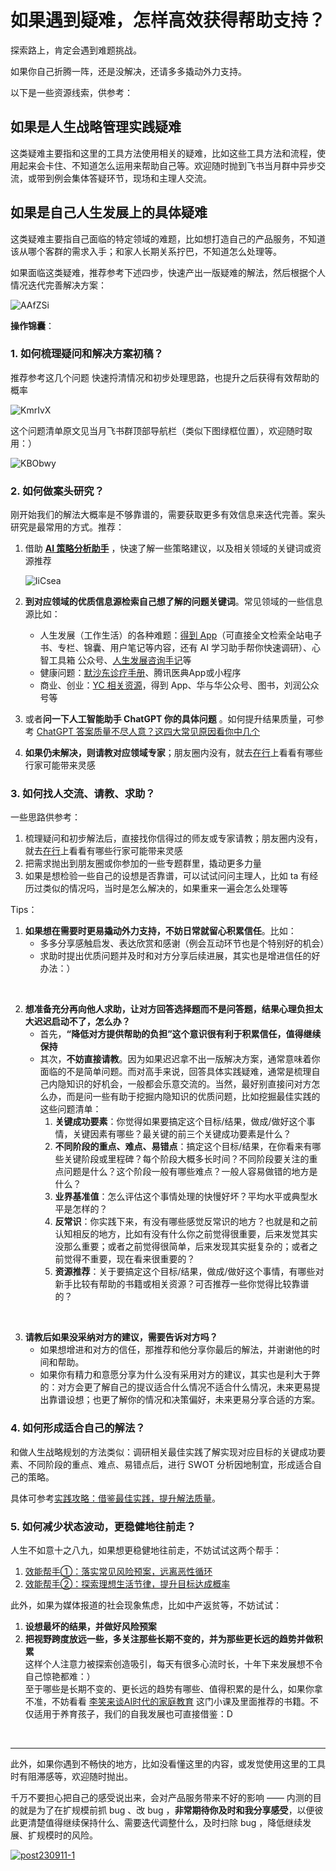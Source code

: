 # 如果遇到疑难，怎样高效获得帮助支持？

探索路上，肯定会遇到难题挑战。

如果你自己折腾一阵，还是没解决，还请多多撬动外力支持。

以下是一些资源线索，供参考：

## 如果是人生战略管理实践疑难

这类疑难主要指和这里的工具方法使用相关的疑难，比如这些工具方法和流程，使用起来会卡住、不知道怎么运用来帮助自己等。欢迎随时抛到飞书当月群中异步交流，或带到例会集体答疑环节，现场和主理人交流。


## 如果是自己人生发展上的具体疑难

这类疑难主要指自己面临的特定领域的难题，比如想打造自己的产品服务，不知道该从哪个客群的需求入手；和家人长期关系拧巴，不知道怎么处理等。

如果面临这类疑难，推荐参考下述四步，快速产出一版疑难的解法，然后根据个人情况迭代完善解决方案：



![AAfZSi](https://cdn.sunnyhuang.net/share/AAfZSi.png/webp ':size=800')

**操作锦囊**：

### 1. 如何梳理疑问和解决方案初稿？

推荐参考这几个问题 快速捋清情况和初步处理思路，也提升之后获得有效帮助的概率


![KmrIvX](https://cdn.sunnyhuang.net/share/KmrIvX.png/webp ':size=600')

这个问题清单原文见当月飞书群顶部导航栏（类似下图绿框位置），欢迎随时取用：）


![KBObwy](https://cdn.sunnyhuang.net/share/KBObwy.png/webp ':size=500')

### 2. 如何做案头研究？

刚开始我们的解法大概率是不够靠谱的，需要获取更多有效信息来迭代完善。案头研究是最常用的方式。推荐：

1. 借助 **[AI 策略分析助手](https://app.sunnylife42.com/assistants/strategy)** ，快速了解一些策略建议，以及相关领域的关键词或资源推荐

    ![IiCsea](https://cdn.sunnyhuang.net/share/IiCsea.png/webp ':size=800')

2. **到对应领域的优质信息源检索自己想了解的问题关键词**。常见领域的一些信息源比如：
    - 人生发展（工作生活）的各种难题：[得到 App](https://www.dedao.cn/)（可直接全文检索全站电子书、专栏、锦囊、用户笔记等内容，还有 AI 学习助手帮你快速调研）、心智工具箱 公众号、[人生发展咨询手记](https://mp.weixin.qq.com/mp/appmsgalbum?__biz=MzA3MzM0MjUyMQ==&action=getalbum&album_id=2779446765539409925&scene=173&from_msgid=2652153334&from_itemidx=1&count=3&nolastread=1#wechat_redirect)等
    - 健康问题：[默沙东诊疗手册](https://www.msdmanuals.cn/home)、腾讯医典App或小程序
    - 商业、创业：[YC 相关资源](https://www.ycombinator.com/)，得到 App、华与华公众号、图书，刘润公众号等



2. 或者**问一下人工智能助手 ChatGPT 你的具体问题** 。如何提升结果质量，可参考 [ChatGPT 答案质量不尽人意？这四大常见原因看你中几个 ](https://sunnyhuang.net/cmty/tips-gpt)

3. **如果仍未解决，则请教对应领域专家**；朋友圈内没有，就去[在行](https://www.zaih.com/)上看看有哪些行家可能带来灵感



### 3. 如何找人交流、请教、求助？

一些思路供参考：

1. 梳理疑问和初步解法后，直接找你信得过的师友或专家请教；朋友圈内没有，就去[在行](https://www.zaih.com/)上看看有哪些行家可能带来灵感
2. 把需求抛出到朋友圈或你参加的一些专题群里，撬动更多力量
3. 如果是想检验一些自己的设想是否靠谱，可以试试问问主理人，比如 ta 有经历过类似的情况吗，当时是怎么解决的，如果重来一遍会怎么处理等

Tips：

1. **如果想在需要时更易撬动外力支持，不妨日常就留心积累信任**。比如：
    - 多多分享感触启发、表达欣赏和感谢（例会互动环节也是个特别好的机会）
    - 求助时提出优质问题并及时和对方分享后续进展，其实也是增进信任的好办法：）

<br />

2. **想准备充分再向他人求助，让对方回答选择题而不是问答题，结果心理负担太大迟迟启动不了，怎么办？**
    - 首先，**“降低对方提供帮助的负担”这个意识很有利于积累信任，值得继续保持**
    - 其次，**不妨直接请教**。因为如果迟迟拿不出一版解决方案，通常意味着你面临的不是简单问题。而对高手来说，回答具体实践疑难，通常是梳理自己内隐知识的好机会，一般都会乐意交流的。当然，最好别直接问对方怎么办，而是问一些有助于挖掘内隐知识的优质问题，比如挖掘最佳实践的这些问题清单：
        1. **关键成功要素**：你觉得如果要搞定这个目标/结果，做成/做好这个事情，关键因素有哪些？最关键的前三个关键成功要素是什么？
        2. **不同阶段的重点、难点、易错点**：搞定这个目标/结果，在你看来有哪些关键阶段或里程碑？每个阶段大概多长时间？不同阶段要关注的重点问题是什么？这个阶段一般有哪些难点？一般人容易做错的地方是什么？
        3. **业界基准值**：怎么评估这个事情处理的快慢好坏？平均水平或典型水平是怎样的？
        4. **反常识**：你实践下来，有没有哪些感觉反常识的地方？也就是和之前认知相反的地方，比如有没有什么你之前觉得很重要，后来发觉其实没那么重要；或者之前觉得很简单，后来发现其实挺复杂的；或者之前觉得不重要，现在看来很重要的？
        5. **资源推荐**：关于要搞定这个目标/结果，做成/做好这个事情，有哪些对新手比较有帮助的书籍或相关资源？可否推荐一些你觉得比较靠谱的？



<br />

3. **请教后如果没采纳对方的建议，需要告诉对方吗？**
    - 如果想增进和对方的信任，那推荐和他分享你最后的解法，并谢谢他的时间和帮助。
    - 如果你有精力和意愿分享为什么没有采用对方的建议，其实也是利大于弊的：对方会更了解自己的提议适合什么情况不适合什么情况，未来更易提出靠谱设想；也更了解你的情况和决策偏好，未来更易分享合适的方案。


### 4. 如何形成适合自己的解法？

和做人生战略规划的方法类似：调研相关最佳实践了解实现对应目标的关键成功要素、不同阶段的重点、难点、易错点后，进行 SWOT 分析因地制宜，形成适合自己的策略。

具体可参考[实践攻略：借鉴最佳实践，提升解法质量](/project-meta/p2)。


### 5. 如何减少状态波动，更稳健地往前走？

人生不如意十之八九，如果想更稳健地往前走，不妨试试这两个帮手：

1. [效能帮手①：落实常见风险预案，远离恶性循环](/basic/prevention)
2. [效能帮手②：探索理想生活节律，提升目标达成概率](/basic/life-rhythm)

此外，如果为媒体报道的社会现象焦虑，比如中产返贫等，不妨试试：

1. **设想最坏的结果，并做好风险预案**
2. **把视野跨度放远一些，多关注那些长期不变的，并为那些更长远的趋势并做积累**<br />这样个人注意力被探索创造吸引，每天有很多心流时长，十年下来发展想不令自己惊艳都难：）<br />
    至于哪些是长期不变的、更长远的趋势有哪些、值得积累的是什么，如果你拿不准，不妨看看 [李笑来谈AI时代的家庭教育](https://www.dedao.cn/course/detail?id=93N5e6Rya4ZJjQYspEVOmGApwlo08D) 这门小课及里面推荐的书籍。不仅适用于养育孩子，我们的自我发展也可直接借鉴：D


<br />

---

此外，如果你遇到不畅快的地方，比如没看懂这里的内容，或发觉使用这里的工具时有阻滞感等，欢迎随时抛出。

千万不要担心把自己的感受说出来，会对产品服务带来不好的影响 —— 内测的目的就是为了在扩规模前抓 bug 、改 bug ，**非常期待你及时和我分享感受**，以便彼此更清楚值得继续保持什么、需要迭代调整什么，及时扫除 bug ，降低继续发展、扩规模时的风险。


[![post230911-1](https://cdn.sunnyhuang.net/share/post240331-3.jpg)](/)